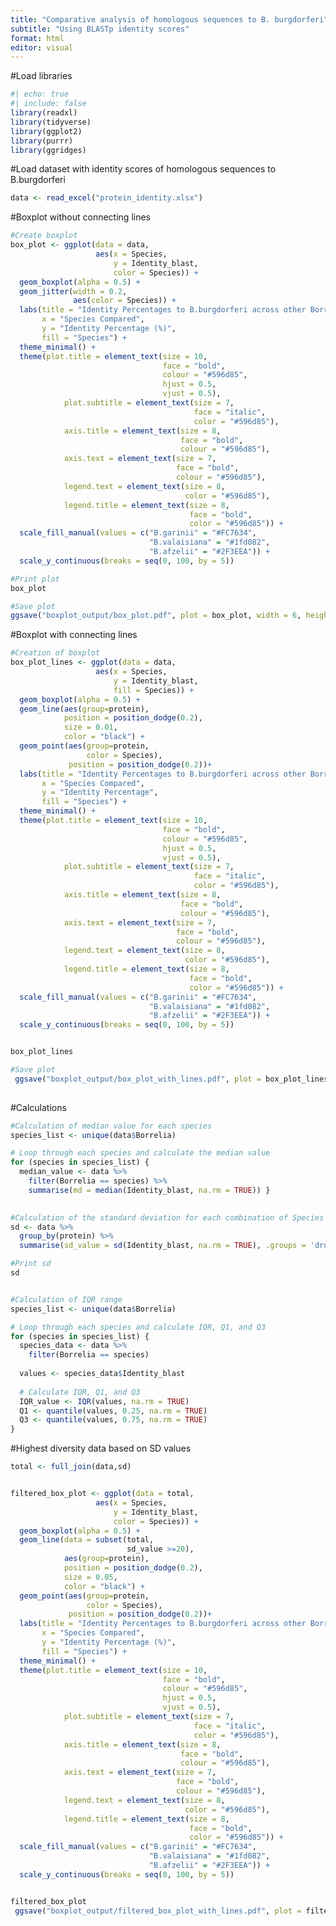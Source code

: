 ```yaml
---
title: "Comparative analysis of homologous sequences to B. burgdorferi"
subtitle: "Using BLASTp identity scores"
format: html
editor: visual
---
```


#Load libraries
```r
#| echo: true
#| include: false
library(readxl)
library(tidyverse)
library(ggplot2)
library(purrr)
library(ggridges)

```

#Load dataset with identity scores of homologous sequences to B.burgdorferi
```r
data <- read_excel("protein_identity.xlsx")

```

#Boxplot without connecting lines
```r
#Create boxplot
box_plot <- ggplot(data = data,
                   aes(x = Species,
                       y = Identity_blast,
                       color = Species)) +
  geom_boxplot(alpha = 0.5) +
  geom_jitter(width = 0.2,
              aes(color = Species)) +
  labs(title = "Identity Percentages to B.burgdorferi across other Borrelia species",
       x = "Species Compared",
       y = "Identity Percentage (%)",
       fill = "Species") +
  theme_minimal() +
  theme(plot.title = element_text(size = 10,
                                  face = "bold",
                                  colour = "#596d85",
                                  hjust = 0.5,
                                  vjust = 0.5),
            plot.subtitle = element_text(size = 7,
                                         face = "italic",
                                         color = "#596d85"),
            axis.title = element_text(size = 8,
                                      face = "bold",
                                      colour = "#596d85"),
            axis.text = element_text(size = 7,
                                     face = "bold",
                                     colour = "#596d85"),
            legend.text = element_text(size = 8,
                                       color = "#596d85"),
            legend.title = element_text(size = 8,
                                        face = "bold",
                                        color = "#596d85")) +
  scale_fill_manual(values = c("B.garinii" = "#FC7634",
                               "B.valaisiana" = "#1fd082",
                               "B.afzelii" = "#2F3EEA")) +
  scale_y_continuous(breaks = seq(0, 100, by = 5))

#Print plot
box_plot

#Save plot
ggsave("boxplot_output/box_plot.pdf", plot = box_plot, width = 6, height = 4, dpi = 300)

```

#Boxplot with connecting lines
```r
#Creation of boxplot
box_plot_lines <- ggplot(data = data,
                   aes(x = Species,
                       y = Identity_blast,
                       fill = Species)) +
  geom_boxplot(alpha = 0.5) +
  geom_line(aes(group=protein),
            position = position_dodge(0.2),
            size = 0.01,
            color = "black") +
  geom_point(aes(group=protein,
                 color = Species),
             position = position_dodge(0.2))+
  labs(title = "Identity Percentages to B.burgdorferi across other Borrelia species",
       x = "Species Compared",
       y = "Identity Percentage",
       fill = "Species") +
  theme_minimal() +
  theme(plot.title = element_text(size = 10,
                                  face = "bold",
                                  colour = "#596d85",
                                  hjust = 0.5,
                                  vjust = 0.5),
            plot.subtitle = element_text(size = 7,
                                         face = "italic",
                                         color = "#596d85"),
            axis.title = element_text(size = 8,
                                      face = "bold",
                                      colour = "#596d85"),
            axis.text = element_text(size = 7,
                                     face = "bold",
                                     colour = "#596d85"),
            legend.text = element_text(size = 8,
                                       color = "#596d85"),
            legend.title = element_text(size = 8,
                                        face = "bold",
                                        color = "#596d85")) +
  scale_fill_manual(values = c("B.garinii" = "#FC7634",
                               "B.valaisiana" = "#1fd082",
                               "B.afzelii" = "#2F3EEA")) +
  scale_y_continuous(breaks = seq(0, 100, by = 5))


box_plot_lines

#Save plot
 ggsave("boxplot_output/box_plot_with_lines.pdf", plot = box_plot_lines, width = 6, height = 4, dpi = 300)
  
```

#Calculations
```r
#Calculation of median value for each species
species_list <- unique(data$Borrelia)

# Loop through each species and calculate the median value
for (species in species_list) {
  median_value <- data %>%
    filter(Borrelia == species) %>%
    summarise(md = median(Identity_blast, na.rm = TRUE)) }
   

#Calculation of the standard deviation for each combination of Species and protein
sd <- data %>%
  group_by(protein) %>%
  summarise(sd_value = sd(Identity_blast, na.rm = TRUE), .groups = 'drop')

#Print sd
sd


#Calculation of IQR range
species_list <- unique(data$Borrelia)

# Loop through each species and calculate IQR, Q1, and Q3 
for (species in species_list) {
  species_data <- data %>%
    filter(Borrelia == species)
  
  values <- species_data$Identity_blast
  
  # Calculate IQR, Q1, and Q3
  IQR_value <- IQR(values, na.rm = TRUE)
  Q1 <- quantile(values, 0.25, na.rm = TRUE)
  Q3 <- quantile(values, 0.75, na.rm = TRUE)
}

```

#Highest diversity data based on SD values
```r
total <- full_join(data,sd) 


filtered_box_plot <- ggplot(data = total,
                   aes(x = Species,
                       y = Identity_blast,
                       color = Species)) +
  geom_boxplot(alpha = 0.5) +
  geom_line(data = subset(total,
                          sd_value >=20),
            aes(group=protein),
            position = position_dodge(0.2),
            size = 0.05,
            color = "black") +
  geom_point(aes(group=protein,
                 color = Species),
             position = position_dodge(0.2))+
  labs(title = "Identity Percentages to B.burgdorferi across other Borrelia species",
       x = "Species Compared",
       y = "Identity Percentage (%)",
       fill = "Species") +
  theme_minimal() +
  theme(plot.title = element_text(size = 10,
                                  face = "bold",
                                  colour = "#596d85",
                                  hjust = 0.5,
                                  vjust = 0.5),
            plot.subtitle = element_text(size = 7,
                                         face = "italic",
                                         color = "#596d85"),
            axis.title = element_text(size = 8,
                                      face = "bold",
                                      colour = "#596d85"),
            axis.text = element_text(size = 7,
                                     face = "bold",
                                     colour = "#596d85"),
            legend.text = element_text(size = 8,
                                       color = "#596d85"),
            legend.title = element_text(size = 8,
                                        face = "bold",
                                        color = "#596d85")) +
  scale_fill_manual(values = c("B.garinii" = "#FC7634",
                               "B.valaisiana" = "#1fd082",
                               "B.afzelii" = "#2F3EEA")) +
  scale_y_continuous(breaks = seq(0, 100, by = 5))


filtered_box_plot
 ggsave("boxplot_output/filtered_box_plot_with_lines.pdf", plot = filtered_box_plot, width = 6, height = 4, dpi = 300)
  
```